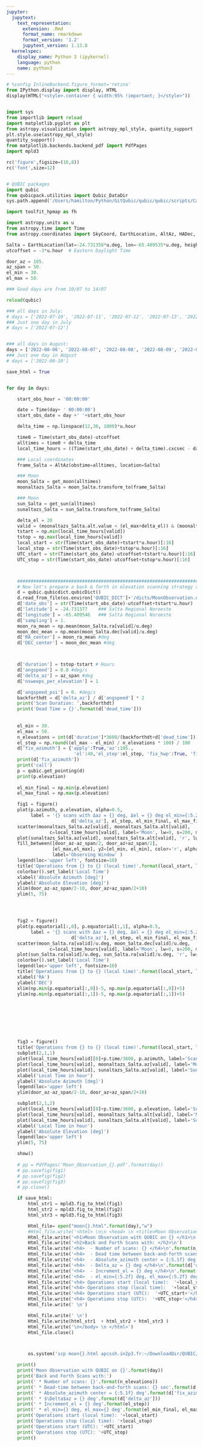 ```yaml
---
jupyter:
  jupytext:
    text_representation:
      extension: .Rmd
      format_name: rmarkdown
      format_version: '1.2'
      jupytext_version: 1.13.8
  kernelspec:
    display_name: Python 3 (ipykernel)
    language: python
    name: python3
---
```


```python
# %config InlineBackend.figure_format='retina'
from IPython.display import display, HTML
display(HTML("<style>.container { width:95% !important; }</style>"))


import sys
from importlib import reload
import matplotlib.pyplot as plt
from astropy.visualization import astropy_mpl_style, quantity_support
plt.style.use(astropy_mpl_style)
quantity_support()
from matplotlib.backends.backend_pdf import PdfPages
import mpld3

rc('figure',figsize=(16,8))
rc('font',size=12)


# QUBIC packages
import qubic
from qubicpack.utilities import Qubic_DataDir
sys.path.append('/Users/hamilton/Python/GitQubic/qubic/qubic/scripts/Calibration/Point_source_reconstruction/')

import toolfit_hpmap as fh

import astropy.units as u
from astropy.time import Time
from astropy.coordinates import SkyCoord, EarthLocation, AltAz, HADec, BaseRADecFrame, get_moon, get_sun

Salta = EarthLocation(lat=-24.731358*u.deg, lon=-65.409535*u.deg, height=1152*u.m)
utcoffset = -3*u.hour  # Eastern Daylight Time

door_az = 105.
az_span = 50.
el_min = 30.
el_max = 50.
```

```python
### Good days are from 10/07 to 14/07
```

```python
reload(qubic)

### all days in July:
# days = ['2022-07-10', '2022-07-11', '2022-07-12', '2022-07-13', '2022-07-14'] 
### Just one day in July
# days = ['2022-07-12']


### all days in August:
days = ['2022-08-06', '2022-08-07', '2022-08-08', '2022-08-09', '2022-08-10'] 
### Just one day in AUgust
# days = ['2022-08-10']

save_html = True


for day in days:

    start_obs_hour = '00:00:00'

    date = Time(day+ ' 00:00:00')
    start_obs_date = day +' '+start_obs_hour

    delta_time = np.linspace(12,30, 1000)*u.hour

    time0 = Time(start_obs_date)-utcoffset
    alltimes = time0 + delta_time
    local_time_hours = ((Time(start_obs_date) + delta_time).cxcsec - date.cxcsec)/3600

    ### Local coordinates
    frame_Salta = AltAz(obstime=alltimes, location=Salta)

    ### Moon
    moon_Salta = get_moon(alltimes)
    moonaltazs_Salta = moon_Salta.transform_to(frame_Salta)  

    ### Moon
    sun_Salta = get_sun(alltimes)
    sunaltazs_Salta = sun_Salta.transform_to(frame_Salta)  

    delta_el = 20
    valid = (moonaltazs_Salta.alt.value < (el_max+delta_el)) & (moonaltazs_Salta.alt.value > (el_min-delta_el)) & (moonaltazs_Salta.az.value > 80) & (moonaltazs_Salta.az.value < 145)
    tstart = np.min(local_time_hours[valid])
    tstop = np.max(local_time_hours[valid])
    local_start = str(Time(start_obs_date)+tstart*u.hour)[:16]
    local_stop = str(Time(start_obs_date)+tstop*u.hour)[:16]
    UTC_start = str(Time(start_obs_date)-utcoffset+tstart*u.hour)[:16]
    UTC_stop = str(Time(start_obs_date)-utcoffset+tstop*u.hour)[:16]



    #####################################################################################################################
    # Now let's prepare a back & forth in elevation scanning strategy as provided in qubic_soft
    d = qubic.qubicdict.qubicDict()
    d.read_from_file(os.environ['QUBIC_DICT']+'/dicts/MoonObservation.dict')
    d['date_obs'] = str(Time(start_obs_date)-utcoffset+tstart*u.hour)
    d['latitude'] = -24.731377    ### Salta Regional Noroeste
    d['longitude'] = -65.409546   ### Salta Regional Noroeste
    d['sampling'] = 1.
    moon_ra_mean = np.mean(moon_Salta.ra[valid]/u.deg)
    moon_dec_mean = np.mean(moon_Salta.dec[valid]/u.deg)
    d['RA_center'] = moon_ra_mean #deg
    d['DEC_center'] = moon_dec_mean #deg



    d['duration'] = tstop-tstart # Hours
    d['angspeed'] = 0.8 #deg/s
    d['delta_az'] = az_span #deg
    d['nsweeps_per_elevation'] = 1

    d['angspeed_psi'] = 0. #deg/s
    backforthdt = d['delta_az'] / d['angspeed'] * 2
    print('Scan Duration: ',backforthdt)
    print('Dead Time = {}'.format(d['dead_time']))
    
    
    el_min = 30.
    el_max = 50.
    n_elevations = int(d['duration']*3600/(backforthdt+d['dead_time']))+1
    el_step = np.round((el_max - el_min) / n_elevations * 100) / 100
    d['fix_azimuth'] = {'apply':True,'az':105.,
                         'el':40,'el_step':el_step, 'fix_hwp':True, 'fix_pitch':True}
    print(d['fix_azimuth'])
    print('call')
    p = qubic.get_pointing(d)
    print(p.elevation)
    
    el_min_final = np.min(p.elevation)
    el_max_final = np.max(p.elevation)

    fig1 = figure()
    plot(p.azimuth, p.elevation, alpha=0.5, 
         label = '{} scans with Δaz = {} deg, Δel = {} deg el_min={:5.2f} deg, el_max={:5.2f} deg, az_center={:5.1f} deg, dead_time={} sec'.format(n_elevations, 
                        d['delta_az'], el_step, el_min_final, el_max_final, d['fix_azimuth']['az'], d['dead_time']))
    scatter(moonaltazs_Salta.az[valid], moonaltazs_Salta.alt[valid],
                c=local_time_hours[valid], label='Moon', lw=0, s=200, marker='o', cmap='jet')
    plot(sunaltazs_Salta.az[valid], sunaltazs_Salta.alt[valid], 'r', lw=3, label='Sun (needs to be far)')
    fill_between([door_az-az_span/2, door_az+az_span/2], 
                 [el_max,el_max], y2=[el_min, el_min], color='r', alpha=0.5, 
                 label='Observing Window' )
    legend(loc='upper left', fontsize=10)
    title('Operations from {} to {} (local time)'.format(local_start, local_stop))
    colorbar().set_label('Local Time')
    xlabel('Absolute Azimuth [deg]')
    ylabel('Absolute Elevation [deg]')
    xlim(door_az-az_span/2-10, door_az+az_span/2+10)
    ylim(5, 75)




    fig2 = figure()
    plot(p.equatorial[:,0], p.equatorial[:,1], alpha=0.5, 
         label = '{} scans with Δaz = {} deg, Δel = {} deg el_min={:5.2f} deg, el_max={:5.2f} deg, az_center={:5.1f} deg, dead_time={} sec'.format(n_elevations, 
                        d['delta_az'], el_step, el_min_final, el_max_final, d['fix_azimuth']['az'], d['dead_time']))
    scatter(moon_Salta.ra[valid]/u.deg, moon_Salta.dec[valid]/u.deg,
                c=local_time_hours[valid], label='Moon', lw=0, s=200, marker='o', cmap='jet')
    plot(sun_Salta.ra[valid]/u.deg, sun_Salta.ra[valid]/u.deg, 'r', lw=3, label='Sun (needs to be far)')
    colorbar().set_label('Local Time')
    legend(loc='upper left', fontsize=10)
    title('Operations from {} to {} (local time)'.format(local_start, local_stop))
    xlabel('RA')
    ylabel('DEC')
    xlim(np.min(p.equatorial[:,0])-5, np.max(p.equatorial[:,0])+5)
    ylim(np.min(p.equatorial[:,1])-5, np.max(p.equatorial[:,1])+5)








    fig3 = figure()
    title('Operations from {} to {} (local time)'.format(local_start, local_stop))
    subplot(2,1,1)
    plot(local_time_hours[valid][0]+p.time/3600, p.azimuth, label='Scanning')
    plot(local_time_hours[valid], moonaltazs_Salta.az[valid], label='Moon')
    plot(local_time_hours[valid], sunaltazs_Salta.az[valid], label='Sun')
    xlabel('Local Time in hour')
    ylabel('Absolute Azimuth [deg]')
    legend(loc='upper left')
    ylim(door_az-az_span/2-10, door_az+az_span/2+10)

    subplot(2,1,2)
    plot(local_time_hours[valid][0]+p.time/3600, p.elevation, label='Scanning')
    plot(local_time_hours[valid], moonaltazs_Salta.alt[valid], label='Moon')
    plot(local_time_hours[valid], sunaltazs_Salta.alt[valid], label='Sun')
    xlabel('Local Time in hour')
    ylabel('Absolute Elevation [deg]')
    legend(loc='upper left')
    ylim(5, 75)

    show()
    
    # pp = PdfPages('Moon_Observation_{}.pdf'.format(day))
    # pp.savefig(fig1)
    # pp.savefig(fig2)
    # pp.savefig(fig3)
    # pp.close()

    if save_html:
        html_str1 = mpld3.fig_to_html(fig1)
        html_str2 = mpld3.fig_to_html(fig2)
        html_str3 = mpld3.fig_to_html(fig3)

        Html_file= open("moon{}.html".format(day),"w")
        #Html_file.write('<html> \n\n <head> \n <title>Moon Observation : {} </title>  \n </head>\n\n\n'.format(day))
        Html_file.write('<h1>Moon Observation with QUBIC on {} </h1>\n'.format(day))
        Html_file.write('<h2>Back and Forth Scans with: </h2>\n')
        Html_file.write('<h4>  - Number of scans: {} </h4>\n'.format(n_elevations))
        Html_file.write('<h4>  - Dead time between back-and-forth scans: {} sec</h4>\n'.format(d['dead_time']))
        Html_file.write('<h4>  - Absolute_azimuth center = {:5.1f} deg </h4>\n'.format(d['fix_azimuth']['az']))
        Html_file.write('<h4>  - Delta_az = {} deg </h4>\n'.format(d['delta_az']))
        Html_file.write('<h4>  - Increment_el = {} deg </h4>\n'.format(el_step))
        Html_file.write('<h4>  - el_min={:5.2f} deg, el_max={:5.2f} deg </h4>'.format(el_min_final, el_max_final))
        Html_file.write('<h4> Operations start (local time):  '+local_start+'</h4>\n')
        Html_file.write('<h4> Operations stop (local time):  '+local_stop+'</h4>\n')
        Html_file.write('<h4> Operations start (UTC):  '+UTC_start+'</h4>\n')
        Html_file.write('<h4> Operations stop (UTC):  '+UTC_stop+'</h4>\n')
        Html_file.write(' \n')

        Html_file.write(' \n')
        Html_file.write(html_str1  + html_str2 + html_str3 )
        Html_file.write('\n</body> \n </html>')
        Html_file.close()



        os.system('scp moon{}.html apcssh.in2p3.fr:~/DownloadDir/QUBIC/MoonObservations/'.format(day))

    print()
    print('Moon Observation with QUBIC on {}'.format(day))
    print('Back and Forth Scans with:')
    print(' * Number of scans: {}'.format(n_elevations))
    print(' * Dead-time between back-and-forth scans: {} sec'.format(d['dead_time']))
    print(' * Absolute_azimuth center = {:5.1f} deg'.format(d['fix_azimuth']['az']))
    print(' * $\Delta$az = {} deg'.format(d['delta_az']))
    print(' * Increment_el = {} deg'.format(el_step))
    print(' * el_min={} deg, el_max={} deg'.format(el_min_final, el_max_final))
    print('Operations start (local time): '+local_start)
    print('Operations stop (local time): '+local_stop)
    print('Operations start (UTC): '+UTC_start)
    print('Operations stop (UTC): '+UTC_stop)
    print()

```

```python

```
